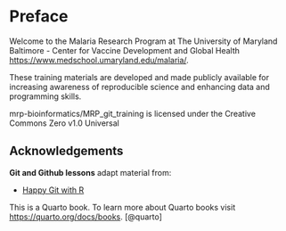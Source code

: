 # Preface {.unnumbered}

Welcome to the Malaria Research Program at The University of Maryland Baltimore - Center for Vaccine Development and Global Health <https://www.medschool.umaryland.edu/malaria/>.

These training materials are developed and made publicly available for increasing awareness of reproducible science and enhancing data and programming skills.

mrp-bioinformatics/MRP_git_training is licensed under the Creative Commons Zero v1.0 Universal

## Acknowledgements

**Git and Github lessons** adapt material from:

-   [Happy Git with R](https://happygitwithr.com/)

This is a Quarto book. To learn more about Quarto books visit <https://quarto.org/docs/books>. [@quarto]
